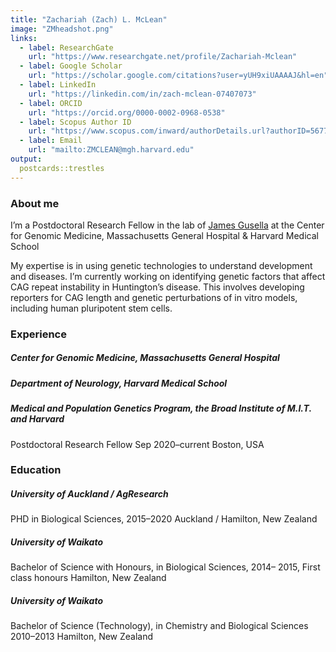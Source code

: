 ```yaml
---
title: "Zachariah (Zach) L. McLean"
image: "ZMheadshot.png"
links:
  - label: ResearchGate
    url: "https://www.researchgate.net/profile/Zachariah-Mclean"
  - label: Google Scholar
    url: "https://scholar.google.com/citations?user=yUH9xiUAAAAJ&hl=en"
  - label: LinkedIn
    url: "https://linkedin.com/in/zach-mclean-07407073"
  - label: ORCID
    url: "https://orcid.org/0000-0002-0968-0538"
  - label: Scopus Author ID
    url: "https://www.scopus.com/inward/authorDetails.url?authorID=56771537300&partnerID=MN8TOARS"
  - label: Email
    url: "mailto:ZMCLEAN@mgh.harvard.edu"
output:
  postcards::trestles
---
```


### About me

I'm a Postdoctoral Research Fellow in the lab of [James Gusella](https://cgm.massgeneral.org/faculty/james-gusella/) at the Center for Genomic Medicine, Massachusetts General Hospital & Harvard Medical School

My expertise is in using genetic technologies to understand development and diseases. I'm currently working on identifying genetic factors that affect CAG repeat instability in Huntington's disease. This involves developing reporters for CAG length and genetic perturbations of in vitro models, including human pluripotent stem cells.


### Experience

##### Center for Genomic Medicine, Massachusetts General Hospital
##### Department of Neurology, Harvard Medical School
##### Medical and Population Genetics Program, the Broad Institute of M.I.T. and Harvard

Postdoctoral Research Fellow Sep 2020--current
Boston, USA

### Education

##### University of Auckland / AgResearch

PHD in Biological Sciences, 2015--2020 
Auckland / Hamilton, New Zealand

##### University of Waikato

Bachelor of Science with Honours, in Biological Sciences, 2014-- 2015, First class honours
Hamilton, New Zealand

##### University of Waikato

Bachelor of Science (Technology), in Chemistry and Biological Sciences 2010--2013
Hamilton, New Zealand
